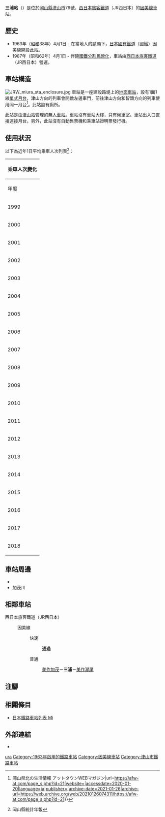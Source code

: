 {{NoteTA
|T=zh-hans:三浦站 (日本);zh-hk:三浦站 (日本);zh-tw:三浦車站 (日本);
|1=zh-hans:三浦站;zh-hk:三浦站;zh-tw:三浦車站;
}}
{{About|位於岡山縣的西日本旅客鐵道因美線車站|神奈川縣的京急久里濱線車站|三浦海岸站}}
{{Infobox station
|公司色 = #0072bc
|站名 = 三浦
|圖片 = JRW miura sta.jpg
|圖片說明 = 車站入口（2009年6月24日）
|日文原名 = 三浦
|平假名 = みうら
|羅馬拼音 = Miura
|副站名 = 
|電報略號 = ミラ
|所在地 = {{JPN}}[[岡山縣|岡山縣]][[津山市|津山市]]{{Translink|ja|三浦 (津山市)|三浦 (津山市)|三浦}}79號
|座標 = {{coord|35|8|30.06|N|134|4|40.92|E|type:railwaystation_region:JP-24|display=inline,title}}
|車站構造 = [[地面車站|地面車站]]（路堤上）
|月台配置 = 1面1線
|啟用年月日 = 1963年（[[昭和|昭和]]38年）4月1日
|廢站年月日 = 
|乘客人數 = 14
|上下車人次 = 
|統計年度 = 2018
|轉車 = 
|全寬備註 = [[無人車站|無人車站]]
|adjacent = {{Adjacent stations|system=西日本旅客鐵道|line=SB|left=美作加茂|right=美作瀧尾|note-left=3.5km|note-mid=距離[[鳥取站|鳥取]]59.3km|note-right=2.2km}}
}}
'''三浦站'''（{{jpn|j=三浦駅|hg=みうらえき|rm=Miura eki|f=y}}）是位於[[岡山縣|岡山縣]][[津山市|津山市]]{{Translink|ja|三浦 (津山市)|三浦 (津山市)|三浦}}79號，[[西日本旅客鐵道|西日本旅客鐵道]]（JR西日本）的[[因美線|因美線]][[鐵路車站|車站]]。

== 歷史 ==
* 1963年（[[昭和|昭和]]38年）4月1日 - 在當地人的請願下，[[日本國有鐵道|日本國有鐵道]]（國鐵）因美線開設此站。
* 1987年（昭和62年）4月1日 - 伴隨[[國鐵分割民營化|國鐵分割民營化]]，車站由[[西日本旅客鐵道|西日本旅客鐵道]]（JR西日本）營運。

== 車站構造 ==
[[File:JRW_miura_sta_enclosure.jpg|thumb]]
車站是一座建設路堤上的[[地面車站|地面車站]]，設有1面1線[[單式月台|單式月台]]，津山方向的列車會開啟左邊車門，前往津山方向和智頭方向的列車使用同一月台<ref>{{Cite web|title=JR因美線 三浦駅 {{!}} 岡山県北の生活情報 アットタウンWEBマガジン|url=https://afw-at.com/page_s.php?id=21|website=|accessdate=2020-01-20|language=ja|publisher=|archive-date=2021-01-26|archive-url=https://web.archive.org/web/20210126074311/https://afw-at.com/page_s.php?id=21}}</ref>。此站設有廁所。

此站是由[[津山站|津山站]]管理的[[無人車站|無人車站]]。車站沒有車站大樓，只有候車室。車站出入口直接連接月台。另外，此站沒有自動售票機和乘車站證明票發行機。

== 使用狀況 ==
以下為近年1日平均乘車人次列表<ref>岡山縣統計年報</ref>：
{| class="wikitable" style="margin: 1em 0.2em; text-align: center; font-size: 85%;"
|- style="background: #ddd;"
!colspan="2"|乘車人次變化
|-
!年度 !! 1日平均乘車人次
|-
|1999
|77
|-
|2000
|69
|-
|2001
|57
|-
|2002
|49
|-
|2003
|44
|-
|2004
|48
|-
|2005
|41
|-
|2006
|37
|-
|2007
|37
|-
|2008
|38
|-
|2009
|32
|-
|2010
|30
|-
|2011
|26
|-
|2012
|24
|-
|2013
|22
|-
|2014
|19
|-
|2015
|18
|-
|2016
|15
|-
|2017
|16
|-
|2018
|14
|}

== 車站周邊 ==
* {{Translink|ja|岡山県道・鳥取県道6号津山智頭八東線|岡山縣道·鳥取縣道6號津山智頭八東線}}
* 加茂川

== 相鄰車站 ==
; 西日本旅客鐵道（JR西日本）
: {{JR西路線記号|S|B}} 因美線
:: {{color|#f60|■}}快速
::: '''通過'''
:: {{color|#999|■}}普通
::: [[美作加茂站|美作加茂]]－'''三浦'''－[[美作瀧尾站|美作瀧尾]]
== 注腳 ==
{{Reflist}}
== 相關條目 ==
* [[日本鐵路車站列表_Mi|日本鐵路車站列表 Mi]]
== 外部連結 ==
* {{外部連結/JR西日本車站|0641417|三浦}}{{ja icon}}
{{因美線}}
{{DEFAULTSORT:Miura}}
[[Category:日本鐵路車站_Mi|ura]]
[[Category:1963年啟用的鐵路車站|Category:1963年啟用的鐵路車站]]
[[Category:因美線車站|Category:因美線車站]]
[[Category:津山市鐵路車站|Category:津山市鐵路車站]]